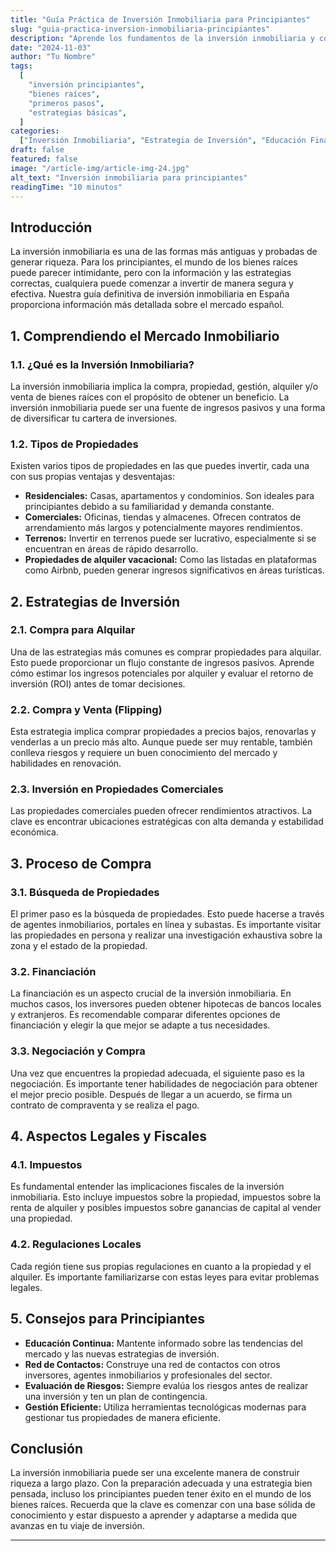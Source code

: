 ```yaml
---
title: "Guía Práctica de Inversión Inmobiliaria para Principiantes"
slug: "guia-practica-inversion-inmobiliaria-principiantes"
description: "Aprende los fundamentos de la inversión inmobiliaria y comienza tu camino como inversor de manera segura y efectiva."
date: "2024-11-03"
author: "Tu Nombre"
tags:
  [
    "inversión principiantes",
    "bienes raíces",
    "primeros pasos",
    "estrategias básicas",
  ]
categories:
  ["Inversión Inmobiliaria", "Estrategia de Inversión", "Educación Financiera"]
draft: false
featured: false
image: "/article-img/article-img-24.jpg"
alt_text: "Inversión inmobiliaria para principiantes"
readingTime: "10 minutos"
---
```


## Introducción

La inversión inmobiliaria es una de las formas más antiguas y probadas de generar riqueza. Para los principiantes, el mundo de los bienes raíces puede parecer intimidante, pero con la información y las estrategias correctas, cualquiera puede comenzar a invertir de manera segura y efectiva. <Link href="/blog/guia-definitiva-inversion-inmobiliaria-espana">Nuestra guía definitiva de inversión inmobiliaria en España</Link> proporciona información más detallada sobre el mercado español.

## 1. Comprendiendo el Mercado Inmobiliario

### 1.1. ¿Qué es la Inversión Inmobiliaria?

La inversión inmobiliaria implica la compra, propiedad, gestión, alquiler y/o venta de bienes raíces con el propósito de obtener un beneficio. La inversión inmobiliaria puede ser una fuente de ingresos pasivos y una forma de diversificar tu cartera de inversiones.

### 1.2. Tipos de Propiedades

Existen varios tipos de propiedades en las que puedes invertir, cada una con sus propias ventajas y desventajas:

- **Residenciales:** Casas, apartamentos y condominios. Son ideales para principiantes debido a su familiaridad y demanda constante.
- **Comerciales:** Oficinas, tiendas y almacenes. Ofrecen contratos de arrendamiento más largos y potencialmente mayores rendimientos.
- **Terrenos:** Invertir en terrenos puede ser lucrativo, especialmente si se encuentran en áreas de rápido desarrollo.
- **Propiedades de alquiler vacacional:** Como las listadas en plataformas como Airbnb, pueden generar ingresos significativos en áreas turísticas.

## 2. Estrategias de Inversión

### 2.1. Compra para Alquilar

Una de las estrategias más comunes es comprar propiedades para alquilar. Esto puede proporcionar un flujo constante de ingresos pasivos. <Link href="/blog/como-estimar-ingresos-por-alquiler-enfoque-analitico">Aprende cómo estimar los ingresos potenciales por alquiler</Link> y <Link href="/blog/evaluando-roi-en-propiedades-de-alquiler">evaluar el retorno de inversión (ROI)</Link> antes de tomar decisiones.

### 2.2. Compra y Venta (Flipping)

Esta estrategia implica comprar propiedades a precios bajos, renovarlas y venderlas a un precio más alto. Aunque puede ser muy rentable, también conlleva riesgos y requiere un buen conocimiento del mercado y habilidades en renovación.

### 2.3. Inversión en Propiedades Comerciales

Las propiedades comerciales pueden ofrecer rendimientos atractivos. La clave es encontrar ubicaciones estratégicas con alta demanda y estabilidad económica.

## 3. Proceso de Compra

### 3.1. Búsqueda de Propiedades

El primer paso es la búsqueda de propiedades. Esto puede hacerse a través de agentes inmobiliarios, portales en línea y subastas. Es importante visitar las propiedades en persona y realizar una investigación exhaustiva sobre la zona y el estado de la propiedad.

### 3.2. Financiación

La financiación es un aspecto crucial de la inversión inmobiliaria. En muchos casos, los inversores pueden obtener hipotecas de bancos locales y extranjeros. Es recomendable comparar diferentes opciones de financiación y elegir la que mejor se adapte a tus necesidades.

### 3.3. Negociación y Compra

Una vez que encuentres la propiedad adecuada, el siguiente paso es la negociación. Es importante tener habilidades de negociación para obtener el mejor precio posible. Después de llegar a un acuerdo, se firma un contrato de compraventa y se realiza el pago.

## 4. Aspectos Legales y Fiscales

### 4.1. Impuestos

Es fundamental entender las implicaciones fiscales de la inversión inmobiliaria. Esto incluye impuestos sobre la propiedad, impuestos sobre la renta de alquiler y posibles impuestos sobre ganancias de capital al vender una propiedad.

### 4.2. Regulaciones Locales

Cada región tiene sus propias regulaciones en cuanto a la propiedad y el alquiler. Es importante familiarizarse con estas leyes para evitar problemas legales.

## 5. Consejos para Principiantes

- **Educación Continua:** Mantente informado sobre las tendencias del mercado y las nuevas estrategias de inversión.
- **Red de Contactos:** Construye una red de contactos con otros inversores, agentes inmobiliarios y profesionales del sector.
- **Evaluación de Riesgos:** Siempre evalúa los riesgos antes de realizar una inversión y ten un plan de contingencia.
- **Gestión Eficiente:** <Link href="/blog/herramientas-tecnologicas-gestion-propiedades-alquiler">Utiliza herramientas tecnológicas modernas para gestionar tus propiedades</Link> de manera eficiente.

## Conclusión

La inversión inmobiliaria puede ser una excelente manera de construir riqueza a largo plazo. Con la preparación adecuada y una estrategia bien pensada, incluso los principiantes pueden tener éxito en el mundo de los bienes raíces. Recuerda que la clave es comenzar con una base sólida de conocimiento y estar dispuesto a aprender y adaptarse a medida que avanzas en tu viaje de inversión.

---
